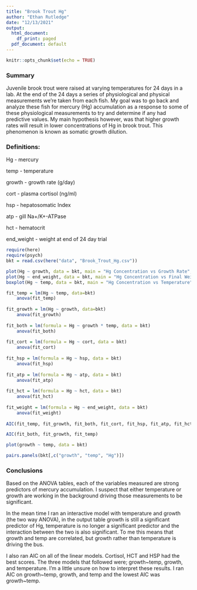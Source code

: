 ```yaml
---
title: "Brook Trout Hg"
author: "Ethan Rutledge"
date: "12/13/2021"
output:
  html_document:
    df_print: paged
  pdf_document: default
---
```


```r
knitr::opts_chunk$set(echo = TRUE)
```

### Summary

Juvenile brook trout were raised at varying temperatures for 24 days in a lab. 
At the end of the 24 days a series of physiological and physical measurements
we're taken from each fish. My goal was to go back and analyze these fish for mercury (Hg)
accumulation as a response to some of these physiological measurements to try and determine 
if any had predictive values. My main hypothesis however, was that higher growth rates 
will result in lower concentrations of Hg in brook trout. This phenomenon is
known as somatic growth dilution.


### Definitions:

Hg - mercury  

temp - temperature  

growth - growth rate (g/day)  

cort - plasma cortisol (ng/ml)  

hsp - hepatosomatic Index  

atp - gill Na+/K+-ATPase  

hct - hematocrit  

end_weight - weight at end of 24 day trial  



```r
require(here)
require(psych)
bkt = read.csv(here("data", "Brook_Trout_Hg.csv"))

plot(Hg ~ growth, data = bkt, main = "Hg Concentration vs Growth Rate", ylab = "Hg (ng/g)", xlab = "Growth (g/day)")
plot(Hg ~ end_weight, data = bkt, main = "Hg Concentration vs Final Weight", ylab = "Hg (ng/g)", xlab = "Weight (g)")
boxplot(Hg ~ temp, data = bkt, main = "Hg Concentration vs Temperature", ylab = "Hg (ng/g)", xlab = "Temperature (c)")

fit_temp = lm(Hg ~ temp, data=bkt)
    anova(fit_temp)
  
fit_growth = lm(Hg ~ growth, data=bkt)
    anova(fit_growth)
  
fit_both = lm(formula = Hg ~ growth * temp, data = bkt)
    anova(fit_both)
    
fit_cort = lm(formula = Hg ~ cort, data = bkt)
    anova(fit_cort)
    
fit_hsp = lm(formula = Hg ~ hsp, data = bkt)
    anova(fit_hsp)
    
fit_atp = lm(formula = Hg ~ atp, data = bkt)
    anova(fit_atp)
    
fit_hct = lm(formula = Hg ~ hct, data = bkt)
    anova(fit_hct)
    
fit_weight = lm(formula = Hg ~ end_weight, data = bkt)
    anova(fit_weight)
    
AIC(fit_temp, fit_growth, fit_both, fit_cort, fit_hsp, fit_atp, fit_hct, fit_weight)

AIC(fit_both, fit_growth, fit_temp)

plot(growth ~ temp, data = bkt)

pairs.panels(bkt[,c("growth", "temp", "Hg")])

```


### Conclusions

Based on the ANOVA tables, each of the variables measured are strong predictors of mercury accumulation.
I suspect that either temperature or growth are working in the background driving those measurements to
be significant.

In the mean time I ran an interactive model with temperature and growth (the two way ANOVA), in the 
output table growth is still a significant predictor of Hg, temperature is no longer a significant
predictor and the interaction between the two is also significant. To me this means that growth and temp are correlated, 
but growth rather than temperature is driving the bus.

I also ran AIC on all of the linear models. Cortisol, HCT and HSP had the best scores.
The three models that followed were; growth~temp, growth, and temperature. I'm a little unsure 
on how to interpret these results. I ran AIC on growth~temp, growth, and temp and the lowest AIC was growth~temp.
